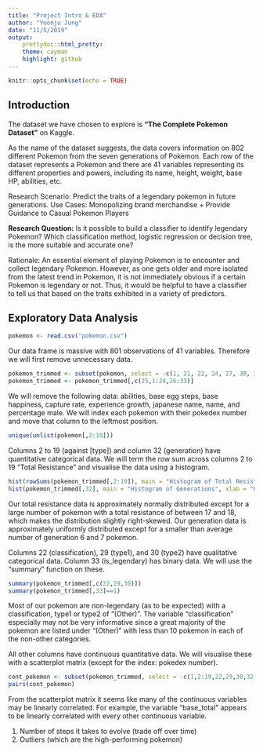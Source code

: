 ```yaml
---
title: "Project Intro & EDA"
author: "Yoonju Jung"
date: "11/5/2019"
output: 
    prettydoc::html_pretty:
    theme: cayman
    highlight: github
---
```


```r
knitr::opts_chunk$set(echo = TRUE)
```

## Introduction

The dataset we have chosen to explore is **"The Complete Pokemon Dataset"** on Kaggle.

As the name of the dataset suggests, the data covers information on 802 different Pokemon from the seven generations of Pokemon. Each row of the dataset represents a Pokemon and there are 41 variables representing its different properties and powers, including its name, height, weight, base HP, abilities, etc. 

Research Scenario: Predict the traits of a legendary pokemon in future generations. Use Cases: Monopolizing brand merchandise + Provide Guidance to Casual Pokemon Players

**Research Question:**
Is it possible to build a classifier to identify legendary Pokemon? Which classification method, logistic regression or decision tree, is the more suitable and accurate one?

Rationale: An essential element of playing Pokemon is to encounter and collect legendary Pokemon. However, as one gets older and more isolated from the latest trend in Pokemon, it is not immediately obvious if a certain Pokemon is legendary or not. Thus, it would be helpful to have a classifier to tell us that based on the traits exhibited in a variety of predictors.



## Exploratory Data Analysis 

```r
pokemon <- read.csv("pokemon.csv")
```
Our data frame is massive with 801 observations of 41 variables. Therefore we will first remove unnecessary data.

```r
pokemon_trimmed <- subset(pokemon, select = -c(1, 21, 22, 24, 27, 30, 31, 32))
pokemon_trimmed <- pokemon_trimmed[,c(25,1:24,26:33)]
```

We will remove the following data: abilities, base egg steps, base happiness, capture rate, experience growth, japanese name, name, and percentage male. We will index each pokemon with their pokedex number and move that column to the leftmost position.

```r
unique(unlist(pokemon[,2:19]))
```

Columns 2 to 19 (against [type]) and column 32 (generation) have quantitative categorical data. We will term the row sum across columns 2 to 19 "Total Resistance" and visualise the data using a histogram.

```r
hist(rowSums(pokemon_trimmed[,2:19]), main = "Histogram of Total Resistances", xlab = "Total Resistance")
hist(pokemon_trimmed[,32], main = "Histogram of Generations", xlab = "Generation")
```

Our total resistance data is approximately normally distributed except for a large number of pokemon with a total resistance of between 17 and 18, which makes the distribution slightly right-skewed. Our generation data is approximately uniformly distributed except for a smaller than average number of generation 6 and 7 pokemon. 

Columns 22 (classification), 29 (type1), and 30 (type2) have qualitative categorical data. Column 33 (is_legendary) has binary data. We will use the "summary" function on these.

```r
summary(pokemon_trimmed[,c(22,29,30)])
summary(pokemon_trimmed[,33]==1)
```

Most of our pokemon are non-legendary (as to be expected) with a classification, type1 or type2 of "(Other)". The variable "classification" especially may not be very informative since a great majority of the pokemon are listed under "(Other)" with less than 10 pokemon in each of the non-other categories.

All other columns have continuous quantitative data. We will visualise these with a scatterplot matrix (except for the index: pokedex number).

```r
cont_pokemon <- subset(pokemon_trimmed, select = -c(1,2:19,22,29,30,32,33))
pairs(cont_pokemon)
```

From the scatterplot matrix it seems like many of the continuous variables may be linearly correlated. For example, the variable "base_total" appears to be linearly correlated with every other continuous variable.




1. Number of steps it takes to evolve (trade off over time)
2. Outliers (which are the high-performing pokemon)

